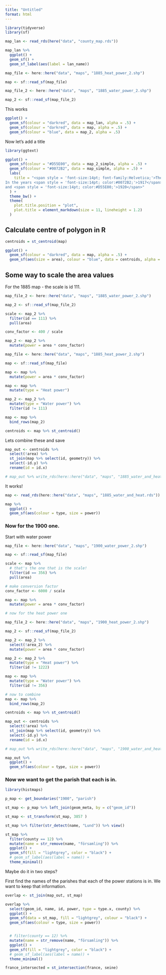 ```yaml
---
title: "Untitled"
format: html
---
```




```r
library(tidyverse)
library(sf)

map_lan <- read_rds(here("data", "county_map.rds"))

map_lan %>% 
  ggplot() +
  geom_sf() +
  geom_sf_label(aes(label = lan_name))

map_file <- here::here("data", "maps", "1885_heat_power_2.shp")

map <- sf::read_sf(map_file)

map_file_2 <- here::here("data", "maps", "1885_water_power_2.shp")

map_2 <- sf::read_sf(map_file_2)
```

This works

```r
ggplot() +
  geom_sf(colour = "darkred", data = map_lan, alpha = .5) +
  geom_sf(colour = "darkred", data = map, alpha = .5) +
  geom_sf(colour = "blue", data = map_2, alpha = .5)
```

Now let's add a title

```r
library(ggtext)

ggplot() +
  geom_sf(colour = "#D55E00", data = map_2_simple, alpha = .5) +
  geom_sf(colour = "#0072B2", data = map_simple, alpha = .5) +
  labs(
    title = "<span style = 'font-size:14pt; font-family:Helvetica;'>The state power plant's distribution network in central Sweden</span><br>
In the years <span style = 'font-size:14pt; color:#0072B2;'>1917</span>
and <span style = 'font-size:14pt; color:#D55E00;'>1920</span>"
  ) +
  theme_bw() +
  theme(
    plot.title.position = "plot",
    plot.title = element_markdown(size = 11, lineheight = 1.2)
  )
```


## Calculate centre of polygon in R

```r

centroids = st_centroid(map)

ggplot() +
  geom_sf(colour = "darkred", data = map, alpha = .5) +
  geom_sf(aes(size = area), colour = "blue", data = centroids, alpha = .5)

```

## Some way to scale the area values

For the 1885 map - the scale is id 111.

```r
map_file_2 <- here::here("data", "maps", "1885_water_power_2.shp")

map_2 <- sf::read_sf(map_file_2)

scale <- map_2 %>% 
  filter(id == 111) %>% 
  pull(area)

conv_factor <- 400 / scale

map_2 <- map_2 %>% 
  mutate(power = area * conv_factor)

map_file <- here::here("data", "maps", "1885_heat_power_2.shp")

map <- sf::read_sf(map_file)

map <- map %>% 
  mutate(power = area * conv_factor)

map <- map %>% 
  mutate(type = "Heat power")

map_2 <- map_2 %>% 
  mutate(type = "Water power") %>% 
  filter(id != 111)

map <- map %>% 
  bind_rows(map_2)

centroids <- map %>% st_centroid()


```

Lets combine these and save

```r
map_out <- centroids %>% 
  select(!area) %>% 
  st_join(map %>% select(id, geometry)) %>% 
  select(-id.y) %>% 
  rename(id = id.x)

# map_out %>% write_rds(here::here("data", "maps", "1885_water_and_heat.rds"))
```

It works!

```r
map <- read_rds(here::here("data", "maps", "1885_water_and_heat.rds"))

map %>% 
  ggplot() +
  geom_sf(aes(colour = type, size = power))
```

### Now for the 1900 one.

Start with water power

```r
map_file <- here::here("data", "maps", "1900_water_power_2.shp")

map <- sf::read_sf(map_file)

scale <- map %>% 
  # that's the one that is the scale!
  filter(id == 356) %>% 
  pull(area)

# make conversion factor
conv_factor <- 6000 / scale

map <- map %>% 
  mutate(power = area * conv_factor)

# now for the heat power one

map_file_2 <- here::here("data", "maps", "1900_heat_power_2.shp")

map_2 <- sf::read_sf(map_file_2)

map_2 <- map_2 %>%
  select(!area_2) %>% 
  mutate(power = area * conv_factor)

map_2 <- map_2 %>% 
  mutate(type = "Heat power") %>% 
  filter(id != 1222)

map <- map %>% 
  mutate(type = "Water power") %>% 
  filter(id != 356)

# now to combine
map <- map %>% 
  bind_rows(map_2)

centroids <- map %>% st_centroid()

map_out <- centroids %>% 
  select(!area) %>% 
  st_join(map %>% select(id, geometry)) %>% 
  select(-id.y) %>% 
  rename(id = id.x)

# map_out %>% write_rds(here::here("data", "maps", "1900_water_and_heat.rds"))

map_out %>% 
  ggplot() +
  geom_sf(aes(colour = type, size = power))
```

### Now we want to get the parish that each is in.

```r
library(histmaps)

p_map <- get_boundaries("1900", "parish")

st_map <- p_map %>% left_join(geom_meta, by = c("geom_id"))

st_map <- st_transform(st_map, 3857 )

st_map %>% filter(str_detect(name, "Lund")) %>% view()

st_map %>%
  filter(county == 12) %>%
  mutate(name = str_remove(name, "församling")) %>%
  ggplot() +
  geom_sf(fill = "lightgrey", color = "black") +
  # geom_sf_label(aes(label = name)) +
  theme_minimal()
```

Maybe do it in two steps?

First find the names of the parishes that each of the power stations is in. We want to keep that information.

```r
overlap <- st_join(map_out, st_map)

overlap %>% 
  select(geom_id, name, id, power, type = type.x, county) %>% 
  ggplot() +
  geom_sf(data = st_map, fill = "lightgrey", colour = "black") +
  geom_sf(aes(colour = type, size = power)) 


  # filter(county == 12) %>%
  mutate(name = str_remove(name, "församling")) %>%
  ggplot() +
  geom_sf(fill = "lightgrey", color = "black") +
  # geom_sf_label(aes(label = name)) +
  theme_minimal()
```


```r
france_intersected = st_intersection(france, seine)


```


